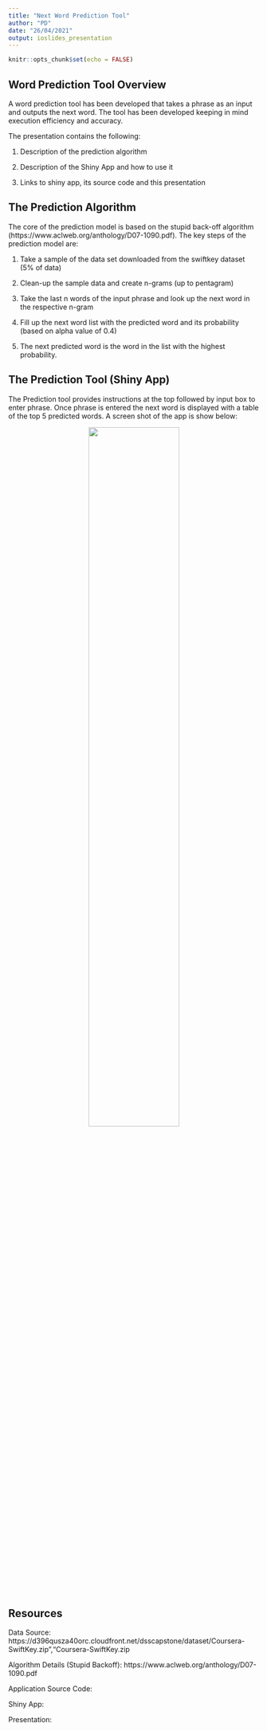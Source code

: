 ```yaml
---
title: "Next Word Prediction Tool"
author: "PD"
date: "26/04/2021"
output: ioslides_presentation
---
```


```r
knitr::opts_chunk$set(echo = FALSE)
```

## Word Prediction Tool Overview

A word prediction tool has been developed that takes a phrase as an input and outputs the next word. The tool has been developed keeping in mind execution efficiency and accuracy.

The presentation contains the following:  

1. Description of the prediction algorithm  

2. Description of the Shiny App and how to use it  

3. Links to shiny app, its source code and this presentation  

## The Prediction Algorithm
The core of the prediction model is based on the stupid back-off algorithm (https://www.aclweb.org/anthology/D07-1090.pdf). The key steps of the prediction model are:  

1. Take a sample of the data set downloaded from the swiftkey dataset (5% of data)  

2. Clean-up the sample data and create n-grams (up to pentagram)  

3. Take the last n words of the input phrase and look up the next word in the respective n-gram  

4. Fill up the next word list with the predicted word and its probability (based on alpha value of 0.4)  

5. The next predicted word is the word in the list with the highest probability.

## The Prediction Tool (Shiny App)
The Prediction tool provides instructions at the top followed by input box to enter phrase. Once phrase is entered the next word is displayed with a table of the top 5 predicted words. A screen shot of the app is show below:  

<center>
![](./images/shiny_app_screenshot.jpg){width=60%}
</center>

## Resources

Data Source:  https://d396qusza40orc.cloudfront.net/dsscapstone/dataset/Coursera-SwiftKey.zip","Coursera-SwiftKey.zip

Algorithm Details (Stupid Backoff): https://www.aclweb.org/anthology/D07-1090.pdf

Application Source Code: 

Shiny App: 

Presentation: 